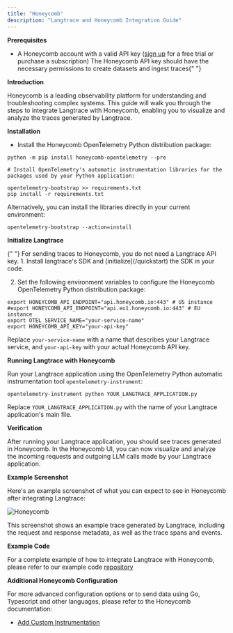 ```yaml
---
title: "Honeycomb"
description: "Langtrace and Honeycomb Integration Guide"
---
```


**Prerequisites**

- A Honeycomb account with a valid API key ([sign up](https://www.honeycomb.io/) for a free trial or purchase a subscription)
  <Note>
    The Honeycomb API key should have the necessary permissions to create
    datasets and ingest traces{" "}
  </Note>

**Introduction**

Honeycomb is a leading observability platform for understanding and troubleshooting complex systems. This guide will walk you through the steps to integrate Langtrace with Honeycomb, enabling you to visualize and analyze the traces generated by Langtrace.

**Installation**

- Install the Honeycomb OpenTelemetry Python distribution package:

<CodeGroup>

```shell Shell
python -m pip install honeycomb-opentelemetry --pre

# Install OpenTelemetry's automatic instrumentation libraries for the packages used by your Python application:

opentelemetry-bootstrap >> requirements.txt
pip install -r requirements.txt

```

</CodeGroup>

Alternatively, you can install the libraries directly in your current environment:

```shell Shell
opentelemetry-bootstrap --action=install
```

**Initialize Langtrace**

<Note>
  {" "}
  For sending traces to Honeycomb, you do not need a Langtrace API key.
</Note>
1. Install langtrace's SDK and [initialize](/quickstart) the SDK in your code.

2. Set the following environment variables to configure the Honeycomb OpenTelemetry Python distribution package:

```shell Shell
export HONEYCOMB_API_ENDPOINT="api.honeycomb.io:443" # US instance
#export HONEYCOMB_API_ENDPOINT="api.eu1.honeycomb.io:443" # EU instance
export OTEL_SERVICE_NAME="your-service-name"
export HONEYCOMB_API_KEY="your-api-key"
```

Replace `your-service-name` with a name that describes your Langtrace service, and `your-api-key` with your actual Honeycomb API key.

**Running Langtrace with Honeycomb**

Run your Langtrace application using the OpenTelemetry Python automatic instrumentation tool `opentelemetry-instrument`:

```shell Shell
opentelemetry-instrument python YOUR_LANGTRACE_APPLICATION.py
```

Replace `YOUR_LANGTRACE_APPLICATION.py` with the name of your Langtrace application's main file.

**Verification**

After running your Langtrace application, you should see traces generated in Honeycomb. In the Honeycomb UI, you can now visualize and analyze the incoming requests and outgoing LLM calls made by your Langtrace application.

**Example Screenshot**

Here's an example screenshot of what you can expect to see in Honeycomb after integrating Langtrace:

![Honeycomb](/images/honeycomb.png)

This screenshot shows an example trace generated by Langtrace, including the request and response metadata, as well as the trace spans and events.

**Example Code**

For a complete example of how to integrate Langtrace with Honeycomb, please refer to our example code [repository](https://github.com/Scale3-Labs/langtrace-docs/blob/main/langtrace-examples/llamaindex_essay/starter.py.ipynb)

**Additional Honeycomb Configuration**

For more advanced configuration options or to send data using Go, Typescript and other languages, please refer to the Honeycomb documentation:

- [Add Custom Instrumentation](https://docs.honeycomb.io/send-data/python/honeycomb-distribution/#add-custom-instrumentation)
